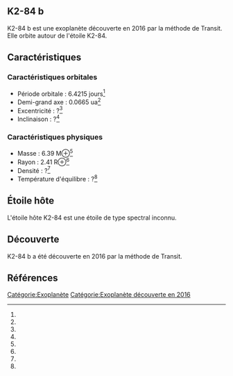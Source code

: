 == K2-84 b ==

{{Infobox Exoplanète
| nom = K2-84 b
| image = 
| légende = 
| étoile = K2-84
| constellation = 
| ascension_droite = 
| déclinaison = 
| distance = ?
| type_spectral = ?
| masse = 6.39 M⊕<ref></ref>
| rayon = 2.41 R⊕<ref></ref>
| densité = ?<ref></ref>
| gravité = ?<ref></ref>
| température = ?<ref></ref>
| période = 6.4215 j<ref></ref>
| demi_grand_axe = 0.0665 ua<ref></ref>
| excentricité = ?<ref></ref>
| inclinaison = ?<ref></ref>
| méthode_découverte = Transit
| date_découverte = 2016
| statut = Confirmée
}}

K2-84 b est une exoplanète découverte en 2016 par la méthode de Transit. Elle orbite autour de l'étoile K2-84.

== Caractéristiques ==

=== Caractéristiques orbitales ===
* Période orbitale : 6.4215 jours<ref></ref>
* Demi-grand axe : 0.0665 ua<ref></ref>
* Excentricité : ?<ref></ref>
* Inclinaison : ?<ref></ref>

=== Caractéristiques physiques ===
* Masse : 6.39 M⊕<ref></ref>
* Rayon : 2.41 R⊕<ref></ref>
* Densité : ?<ref></ref>
* Température d'équilibre : ?<ref></ref>

== Étoile hôte ==

{{Infobox Étoile
| nom = K2-84
| image = 
| légende = 
| constellation = 
| ascension_droite = 
| déclinaison = 
| distance = ?
| type_spectral = ?
| magnitude_absolue = 
| magnitude_apparente = 
| masse = ?<ref></ref>
| rayon = ?<ref></ref>
| température = ?<ref></ref>
| métallicité = ?<ref></ref>
| âge = ?<ref></ref>
}}

L'étoile hôte K2-84 est une étoile de type spectral inconnu.

== Découverte ==

K2-84 b a été découverte en 2016 par la méthode de Transit.

== Références ==
<references />

[[Catégorie:Exoplanète]]
[[Catégorie:Exoplanète découverte en 2016]]

